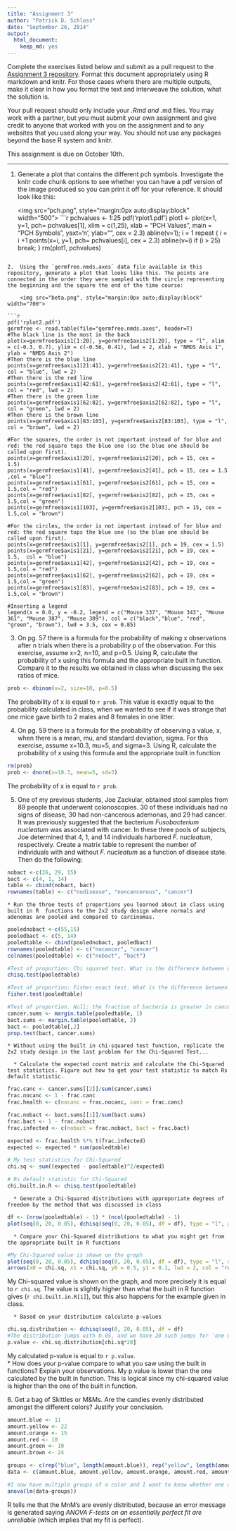 ```yaml
---
title: "Assignment 3"
author: "Patrick D. Schloss"
date: "September 26, 2014"
output:
  html_document:
    keep_md: yes
---
```


Complete the exercises listed below and submit as a pull request to the [Assignment 3 repository](http://www.github.com/microbialinformatics/assignment03).  Format this document appropriately using R markdown and knitr. For those cases where there are multiple outputs, make it clear in how you format the text and interweave the solution, what the solution is.

Your pull request should only include your *.Rmd and *.md files. You may work with a partner, but you must submit your own assignment and give credit to anyone that worked with you on the assignment and to any websites that you used along your way. You should not use any packages beyond the base R system and knitr.

This assignment is due on October 10th.

------

1.  Generate a plot that contains the different pch symbols. Investigate the knitr code chunk options to see whether you can have a pdf version of the image produced so you can print it off for your reference. It should look like this:

    <img src="pch.png", style="margin:0px auto;display:block" width="500">
```r
pchvalues <- 1:25
pdf('rplot1.pdf')
plot1 <- plot(x=1, y=1, pch= pchvalues[1], xlim = c(1,25), xlab = "PCH Values", main = "PCH Symbols", yaxt='n', ylab="", cex = 2.3)
abline(v=1);
i = 1
repeat
{
i = i +1 
points(x=i, y=1, pch= pchvalues[i], cex = 2.3)
abline(v=i)
if (i > 25)
break;
}
rm(plot1, pchvalues)

```

2.  Using the `germfree.nmds.axes` data file available in this repository, generate a plot that looks like this. The points are connected in the order they were sampled with the circle representing the beginning and the square the end of the time course:

    <img src="beta.png", style="margin:0px auto;display:block" width="700">
      
```r
pdf('rplot2.pdf')
germfree <- read.table(file="germfree.nmds.axes", header=T)
#The black line is the most in the back
plot(x=germfree$axis1[1:20], y=germfree$axis2[1:20], type = "l", xlim = c(-0.3, 0.7), ylim = c(-0.56, 0.41), lwd = 2, xlab = "NMDS Axis 1", ylab = "NMDS Axis 2")
#Then there is the blue line
points(x=germfree$axis1[21:41], y=germfree$axis2[21:41], type = "l", col = "blue", lwd = 2)
#Then there is the red line
points(x=germfree$axis1[42:61], y=germfree$axis2[42:61], type = "l", col = "red", lwd = 2)
#Then there is the green line
points(x=germfree$axis1[62:82], y=germfree$axis2[62:82], type = "l", col = "green", lwd = 2)
#Then there is the brown line
points(x=germfree$axis1[83:103], y=germfree$axis2[83:103], type = "l", col = "brown", lwd = 2)

#For the squares, the order is not important instead of for blue and red: the red square tops the blue one (so the blue one should be called upon first).
points(x=germfree$axis1[20], y=germfree$axis2[20], pch = 15, cex = 1.5)
points(x=germfree$axis1[41], y=germfree$axis2[41], pch = 15, cex = 1.5 ,col = "blue")
points(x=germfree$axis1[61], y=germfree$axis2[61], pch = 15, cex = 1.5,col = "red")
points(x=germfree$axis1[82], y=germfree$axis2[82], pch = 15, cex = 1.5,col = "green")
points(x=germfree$axis1[103], y=germfree$axis2[103], pch = 15, cex = 1.5,col = "brown")

#For the circles, the order is not important instead of for blue and red: the red square tops the blue one (so the blue one should be called upon first).
points(x=germfree$axis1[1], y=germfree$axis2[1], pch = 19, cex = 1.5)
points(x=germfree$axis1[21], y=germfree$axis2[21], pch = 19, cex = 1.5,  col = "blue")
points(x=germfree$axis1[42], y=germfree$axis2[42], pch = 19, cex = 1.5,col = "red")
points(x=germfree$axis1[62], y=germfree$axis2[62], pch = 19, cex = 1.5,col = "green")
points(x=germfree$axis1[83], y=germfree$axis2[83], pch = 19, cex = 1.5,col = "brown")

#Inserting a legend
legend(x = 0.0, y = -0.2, legend = c("Mouse 337", "Mouse 343", "Mouse 361", "Mouse 387", "Mouse 389"), col = c("black","blue", "red", "green", "brown"), lwd = 3.5, cex = 0.85)
```
3.  On pg. 57 there is a formula for the probability of making x observations after n trials when there is a probability p of the observation.  For this exercise, assume x=2, n=10, and p=0.5.  Using R, calculate the probability of x using this formula and the appropriate built in function. Compare it to the results we obtained in class when discussing the sex ratios of mice.

```r
prob <- dbinom(x=2, size=10, p=0.5)
```
The probability of x is equal to `r prob`. This value is exactly equal to the probability calculated in class, when we wanted to see if it was strange that one mice gave birth to 2 males and 8 females in one litter. 

4.  On pg. 59 there is a formula for the probability of observing a value, x, when there is a mean, mu, and standard deviation, sigma.  For this exercise, assume x=10.3, mu=5, and sigma=3.  Using R, calculate the probability of x using this formula and the appropriate built in function

```r
rm(prob)
prob <- dnorm(x=10.3, mean=5, sd=3)
```
The probability of x is equal to `r prob`.

5.  One of my previous students, Joe Zackular, obtained stool samples from 89 people that underwent colonoscopies.  30 of these individuals had no signs of disease, 30 had non-cancerous ademonas, and 29 had cancer.  It was previously suggested that the bacterium *Fusobacterium nucleatum* was associated with cancer.  In these three pools of subjects, Joe determined that 4, 1, and 14 individuals harbored *F. nucleatum*, respectively. Create a matrix table to represent the number of individuals with and without _F. nucleatum_ as a function of disease state.  Then do the following:

```r
nobact <-c(26, 29, 15)
bact <- c(4, 1, 14)
table <- cbind(nobact, bact)
rownames(table) <- c("nodisease", "noncancerous", "cancer")
```

    * Run the three tests of proportions you learned about in class using built in R  functions to the 2x2 study design where normals and adenomas are pooled and compared to carcinomas.
```r
poolednobact <-c(55,15)
pooledbact <- c(5, 14)
pooledtable <- cbind(poolednobact, pooledbact)
rownames(pooledtable) <- c("nocancer", "cancer")
colnames(pooledtable) <- c("nobact", "bact")

#Test of proportion: Chi squared test. What is the difference between what we expected and what we observed?
chisq.test(pooledtable)

#Test of proportion: Fisher exact test. What is the difference between what we expected and what we observed?
fisher.test(pooledtable)

#Test of proportion. Null: the fraction of bacteria is greater in cancerous individuals.
cancer.sums <- margin.table(pooledtable, 1)
bact.sums <- margin.table(pooledtable, 2)
bact <- pooledtable[,2]
prop.test(bact, cancer.sums)
```   
    * Without using the built in chi-squared test function, replicate the 2x2 study design in the last problem for the Chi-Squared Test...

      * Calculate the expected count matrix and calculate the Chi-Squared test statistics. Figure out how to get your test statistic to match Rs default statistic.
```r
frac.canc <- cancer.sums[[2]]/sum(cancer.sums)
frac.nocanc <- 1 - frac.canc
frac.health <- c(nocanc = frac.nocanc, canc = frac.canc)

frac.nobact <- bact.sums[[1]]/sum(bact.sums)
frac.bact <- 1 - frac.nobact
frac.infected <- c(nobact = frac.nobact, bact = frac.bact)

expected <- frac.health %*% t(frac.infected)
expected <- expected * sum(pooledtable)

# My test statistics for Chi-Squared
chi.sq <- sum((expected - pooledtable)^2/expected)

# Rs default statistic for Chi-Squared
chi.built.in.R <- chisq.test(pooledtable)
```
      *	Generate a Chi-Squared distributions with approporiate degrees of freedom by the method that was discussed in class
```r
df <- (nrow(pooledtable) - 1) * (ncol(pooledtable) - 1)
plot(seq(0, 20, 0.05), dchisq(seq(0, 20, 0.05), df = df), type = "l", xlab = "ChiSquared Statistic", ylab = "Probability with 1 degree of freedom")
```
      * Compare your Chi-Squared distributions to what you might get from the appropriate built in R functions
```r
#My Chi-Squared value is shown on the graph
plot(seq(0, 20, 0.05), dchisq(seq(0, 20, 0.05), df = df), type = "l", xlab = "ChiSquared Statistic", ylab = "Probability with 1 degree of freedom")
arrows(x0 = chi.sq, x1 = chi.sq, y0 = 0.5, y1 = 0.1, lwd = 2, col = "red")
```
My Chi-squared value is shown on the graph, and more precisely it  is equal to `r chi.sq`. The value is slightly higher than what the built in R function gives (`r chi.built.in.R[1]`), but this also happens for the example given in class.

      * Based on your distribution calculate p-values
```r
chi.sq.distribution <- dchisq(seq(0, 20, 0.05), df = df)
#The distribution jumps with 0.05, and we have 20 such jumps for 'one unit' on the x-axis. 
p.value <- chi.sq.distribution[chi.sq*20]
```
My calculated p-value is equal to `r p.value`.  
      * How does your p-value compare to what you saw using the built in functions? Explain your observations.
My p.value is lower than the one calculated by the built in function. This is logical since my chi-squared value is higher than the one of the built in function. 

6\.  Get a bag of Skittles or M&Ms.  Are the candies evenly distributed amongst the different colors?  Justify your conclusion.
```r
amount.blue <- 11
amount.yellow <- 22
amount.orange <- 15
amount.red <- 10
amount.green <- 10
amount.brown <- 24

groups <- c(rep("blue", length(amount.blue)), rep("yellow", length(amount.yellow)), rep("orange", length(amount.orange)), rep("red", length(amount.red)), rep("green", length(amount.green)), rep("brown", length(amount.brown)))
data <- c(amount.blue, amount.yellow, amount.orange, amount.red, amount.green, amount.brown)

#I now have multiple groups of a color and I want to know whether one of them is different =>  I perform a one-way ANOVA test.
anova(lm(data~groups))
```
R tells me that the MnM's are evenly distributed, because an error message is generated saying *ANOVA F-tests on an essentially perfect fit are unreliable* (which implies that my fit is perfect).
